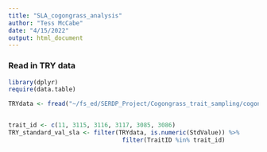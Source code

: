 ```yaml
---
title: "SLA_cogongrass_analysis"
author: "Tess McCabe"
date: "4/15/2022"
output: html_document
---
```



### Read in TRY data
```r
library(dplyr)
require(data.table)

TRYdata <- fread("~/fs_ed/SERDP_Project/Cogongrass_trait_sampling/cogongrass_PDA/TRY_data/20646.txt", header = T, sep = "\t", dec = ".", quote = "", data.table = T)


trait_id <- c(11, 3115, 3116, 3117, 3085, 3086)
TRY_standard_val_sla <- filter(TRYdata, is.numeric(StdValue)) %>%
                                filter(TraitID %in% trait_id)

```




